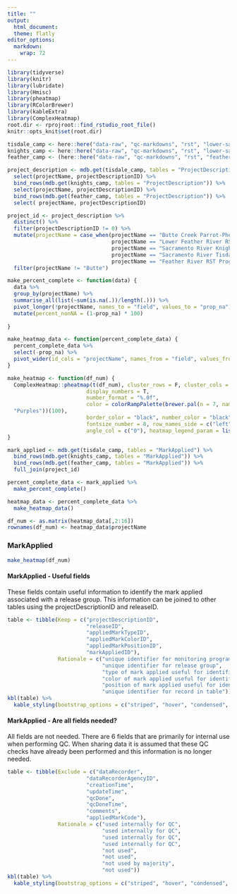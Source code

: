 ```yaml
---
title: ""
output: 
  html_document:
  theme: flatly
editor_options: 
  markdown: 
    wrap: 72
---
```


```r
library(tidyverse)
library(knitr)
library(lubridate)
library(Hmisc)
library(pheatmap)
library(RColorBrewer)
library(kableExtra)
library(ComplexHeatmap)
root.dir <- rprojroot::find_rstudio_root_file()
knitr::opts_knit$set(root.dir)
```

```r
tisdale_camp <- here::here("data-raw", "qc-markdowns", "rst", "lower-sac", "tisdale", "CAMP.mdb")
knights_camp <- here::here("data-raw", "qc-markdowns", "rst", "lower-sac", "knights_landing", "CAMP.mdb")
feather_camp <- (here::here("data-raw", "qc-markdowns", "rst", "feather-river", "CAMP.mdb"))
```

```r
project_description <- mdb.get(tisdale_camp, tables = "ProjectDescription") %>%
  select(projectName, projectDescriptionID) %>% 
  bind_rows(mdb.get(knights_camp, tables = "ProjectDescription")) %>% 
  select(projectName, projectDescriptionID) %>% 
  bind_rows(mdb.get(feather_camp, tables = "ProjectDescription")) %>%  
  select( projectName, projectDescriptionID) 

project_id <- project_description %>% 
  distinct() %>% 
  filter(projectDescriptionID != 0) %>% 
  mutate(projectName = case_when(projectName == "Butte Creek Parrot-Phelan Diversion Dam\n-\nPhelan Diversion \nDam" ~ "Butte",
                                 projectName == "Lower Feather River RST" ~ "L Feather", 
                                 projectName == "Sacramento River Knights Landing RST" ~ "Knights",
                                 projectName == "Sacramento River Tisdale RST" ~ "Tisdale",
                                 projectName == "Feather River RST Program" ~ "U Feather")) %>% 
  filter(projectName != "Butte")
```

```r
make_percent_complete <- function(data) {
  data %>% 
  group_by(projectName) %>% 
  summarise_all(list(~sum(is.na(.))/length(.))) %>% 
  pivot_longer(!projectName, names_to = "field", values_to = "prop_na") %>% 
  mutate(percent_nonNA = (1-prop_na) * 100)
    
}

make_heatmap_data <- function(percent_complete_data) {
  percent_complete_data %>% 
  select(-prop_na) %>% 
  pivot_wider(id_cols = "projectName", names_from = "field", values_from = "percent_nonNA")
}

make_heatmap <- function(df_num) {
  ComplexHeatmap::pheatmap(t(df_num), cluster_rows = F, cluster_cols = F,
                         display_numbers = T, 
                         number_format = "%.0f",
                         color = colorRampPalette(brewer.pal(n = 7, name =
  "Purples"))(100), 
                         border_color = "black", number_color = "black",
                         fontsize_number = 8, row_names_side = c("left"),
                         angle_col = c("0"), heatmap_legend_param = list(title ="Percent Complete"))
}

mark_applied <- mdb.get(tisdale_camp, tables = "MarkApplied") %>% 
  bind_rows(mdb.get(knights_camp, tables = "MarkApplied")) %>% 
  bind_rows(mdb.get(feather_camp, tables = "MarkApplied")) %>% 
  full_join(project_id)

percent_complete_data <- mark_applied %>% 
  make_percent_complete()

heatmap_data <- percent_complete_data %>% 
  make_heatmap_data()

df_num <- as.matrix(heatmap_data[,2:16])
rownames(df_num) <- heatmap_data$projectName
```

### MarkApplied

```r
make_heatmap(df_num)
```

#### MarkApplied - Useful fields

These fields contain useful information to identify the mark applied associated with a release group. This information can be joined to other tables using the projectDescriptionID and releaseID.

```r
table <- tibble(Keep = c("projectDescriptionID",
                         "releaseID",
                         "appliedMarkTypeID",
                         "appliedMarkColorID",
                         "appliedMarkPositionID",
                         "markAppliedID"),
                Rationale = c("unique identifier for monitoring program",
                              "unique identifier for release group",
                              "type of mark applied useful for identification during recapture",
                              "color of mark applied useful for identification during recapture",
                              "position of mark applied useful for identification during recapture",
                              "unique identifier for record in table"))
kbl(table) %>% 
  kable_styling(bootstrap_options = c("striped", "hover", "condensed", "responsive"), font_size = 14)
```

#### MarkApplied - Are all fields needed?

All fields are not needed. There are 6 fields that are primarily for internal use
when performing QC. When sharing data it is assumed that these QC checks have already
been performed and this information is no longer needed.

```r
table <- tibble(Exclude = c("dataRecorder",
                         "dataRecorderAgencyID",
                         "creationTime",
                         "updateTime",
                         "qcDone",
                         "qcDoneTime",
                         "comments",
                         "appliedMarkCode"),
                Rationale = c("used internally for QC",
                              "used internally for QC",
                              "used internally for QC",
                              "used internally for QC",
                              "not used",
                              "not used",
                              "not used by majority",
                              "not used"))
kbl(table) %>% 
  kable_styling(bootstrap_options = c("striped", "hover", "condensed", "responsive"), font_size = 14)
```

